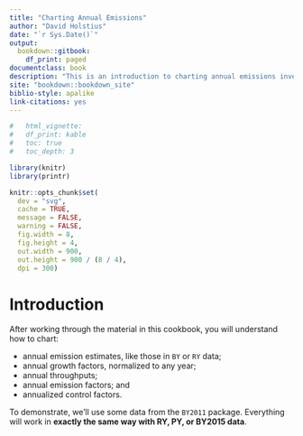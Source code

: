 ```yaml
--- 
title: "Charting Annual Emissions"
author: "David Holstius"
date: "`r Sys.Date()`"
output: 
  bookdown::gitbook:
    df_print: paged
documentclass: book
description: "This is an introduction to charting annual emissions inventory data."
site: "bookdown::bookdown_site"
biblio-style: apalike
link-citations: yes
---
```


```r
#   html_vignette:
#   df_print: kable
#   toc: true
#   toc_depth: 3

library(knitr)
library(printr)

knitr::opts_chunk$set(
  dev = "svg",
  cache = TRUE,
  message = FALSE,
  warning = FALSE,
  fig.width = 8,
  fig.height = 4,
  out.width = 900,
  out.height = 900 / (8 / 4),
  dpi = 300)
```

# Introduction

After working through the material in this cookbook, you will understand how to chart:

- annual emission estimates, like those in `BY` or `RY` data;
- annual growth factors, normalized to any year;
- annual throughputs;
- annual emission factors; and
- annualized control factors.

To demonstrate, we'll use some data from the `BY2011` package. Everything will work in **exactly the same way with RY, PY, or BY2015 data**.
